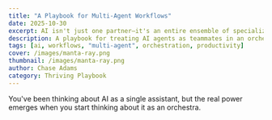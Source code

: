 ```yaml
---
title: "A Playbook for Multi-Agent Workflows"
date: 2025-10-30
excerpt: AI isn't just one partner—it's an entire ensemble of specialized agents working in concert. Here's how to conduct them.
description: A playbook for treating AI agents as teammates in an orchestrated workflow
tags: [ai, workflows, "multi-agent", orchestration, productivity]
cover: /images/manta-ray.png
thumbnail: /images/manta-ray.png
author: Chase Adams
category: Thriving Playbook
---
```


You've been thinking about AI as a single assistant, but the real power emerges when you start thinking about it as an orchestra.
